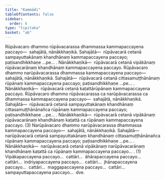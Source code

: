 ```yaml
---
title: "Kammādi"
tableOfContents: false
sidebar:
  order: 6
type: "tipitaka"
basket: "ab"
---
```



<DynamicBreadcrumb />

<Division number="255">

<Paragraph number="4633">
Rūpāvacaro dhammo rūpāvacarassa dhammassa kammapaccayena paccayo—  sahajātā, nānākkhaṇikā. <Emphasis>Sahajātā</Emphasis>—  rūpāvacarā cetanā sampayuttakānaṃ khandhānaṃ kammapaccayena paccayo; paṭisandhikkhaṇe …pe… . <Emphasis>Nānākkhaṇikā</Emphasis>—  rūpāvacarā cetanā vipākānaṃ rūpāvacarānaṃ khandhānaṃ kammapaccayena paccayo. Rūpāvacaro dhammo narūpāvacarassa dhammassa kammapaccayena paccayo—  sahajātā, nānākkhaṇikā. <Emphasis>Sahajātā</Emphasis>—  rūpāvacarā cetanā cittasamuṭṭhānānaṃ rūpānaṃ kammapaccayena paccayo; paṭisandhikkhaṇe …pe… . <Emphasis>Nānākkhaṇikā</Emphasis>—  rūpāvacarā cetanā kaṭattārūpānaṃ kammapaccayena paccayo. Rūpāvacaro dhammo rūpāvacarassa ca narūpāvacarassa ca dhammassa kammapaccayena paccayo—  sahajātā, nānākkhaṇikā. <Emphasis>Sahajātā</Emphasis>—  rūpāvacarā cetanā sampayuttakānaṃ khandhānaṃ cittasamuṭṭhānānañca rūpānaṃ kammapaccayena paccayo; paṭisandhikkhaṇe …pe… . <Emphasis>Nānākkhaṇikā</Emphasis>—  rūpāvacarā cetanā vipākānaṃ rūpāvacarānaṃ khandhānaṃ kaṭattā ca rūpānaṃ kammapaccayena paccayo. (3)
</Paragraph>

<Paragraph number="4634">
Narūpāvacaro dhammo narūpāvacarassa dhammassa kammapaccayena paccayo—  sahajātā, nānākkhaṇikā. <Emphasis>Sahajātā</Emphasis>—  narūpāvacarā cetanā sampayuttakānaṃ khandhānaṃ cittasamuṭṭhānānañca rūpānaṃ kammapaccayena paccayo; paṭisandhikkhaṇe …pe… . <Emphasis>Nānākkhaṇikā</Emphasis>—  narūpāvacarā cetanā vipākānaṃ narūpāvacarānaṃ khandhānaṃ kaṭattā ca rūpānaṃ kammapaccayena paccayo… . (1)
</Paragraph>

<Paragraph number="4635">
Vipākapaccayena paccayo…  cattāri…  āhārapaccayena paccayo…  cattāri…  indriyapaccayena paccayo…  cattāri…  jhānapaccayena paccayo…  cattāri…  maggapaccayena paccayo…  cattāri…  sampayuttapaccayena paccayo…  dve.
</Paragraph>
</Division>